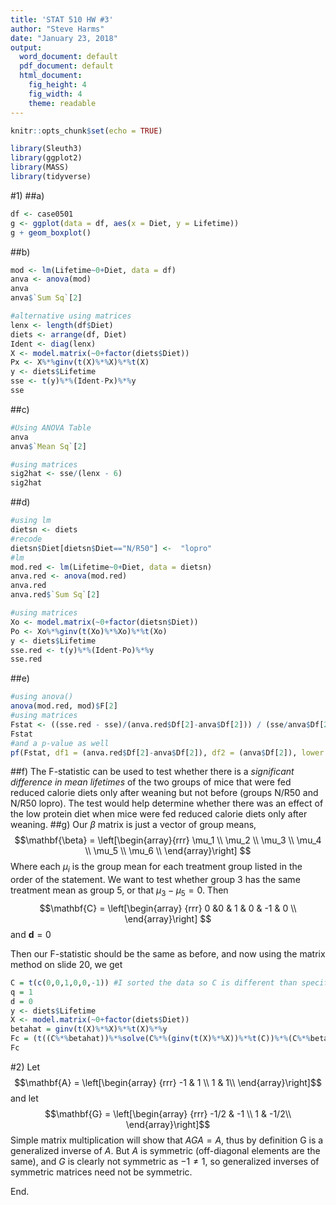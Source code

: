 ---
title: 'STAT 510 HW #3'
author: "Steve Harms"
date: "January 23, 2018"
output:
  word_document: default
  pdf_document: default
  html_document:
    fig_height: 4
    fig_width: 4
    theme: readable
---

```{r setup, include=FALSE}
knitr::opts_chunk$set(echo = TRUE)
```
```{r, include = FALSE}
library(Sleuth3)
library(ggplot2)
library(MASS)
library(tidyverse)
```
#1)
##a)
```{r}
df <- case0501
g <- ggplot(data = df, aes(x = Diet, y = Lifetime))
g + geom_boxplot()
```
##b)
```{r}
mod <- lm(Lifetime~0+Diet, data = df)
anva <- anova(mod)
anva
anva$`Sum Sq`[2]

#alternative using matrices
lenx <- length(df$Diet)
diets <- arrange(df, Diet)
Ident <- diag(lenx)
X <- model.matrix(~0+factor(diets$Diet))
Px <- X%*%ginv(t(X)%*%X)%*%t(X)
y <- diets$Lifetime
sse <- t(y)%*%(Ident-Px)%*%y
sse
```
##c)
```{r}
#Using ANOVA Table
anva
anva$`Mean Sq`[2]

#using matrices
sig2hat <- sse/(lenx - 6)
sig2hat
```
##d)
```{r}
#using lm
dietsn <- diets
#recode
dietsn$Diet[dietsn$Diet=="N/R50"] <-  "lopro"
#lm
mod.red <- lm(Lifetime~0+Diet, data = dietsn)
anva.red <- anova(mod.red)
anva.red
anva.red$`Sum Sq`[2]

#using matrices
Xo <- model.matrix(~0+factor(dietsn$Diet))
Po <- Xo%*%ginv(t(Xo)%*%Xo)%*%t(Xo)
y <- diets$Lifetime
sse.red <- t(y)%*%(Ident-Po)%*%y
sse.red
```
##e)
```{r}
#using anova()
anova(mod.red, mod)$F[2]
#using matrices
Fstat <- ((sse.red - sse)/(anva.red$Df[2]-anva$Df[2])) / (sse/anva$Df[2])
Fstat
#and a p-value as well
pf(Fstat, df1 = (anva.red$Df[2]-anva$Df[2]), df2 = (anva$Df[2]), lower.tail = F)
```
##f)
The F-statistic can be used to test whether there is a _significant difference in mean lifetimes_ of the two groups of mice that were fed reduced calorie diets only after weaning but not before (groups N/R50 and N/R50 lopro). The test would help determine whether there was an effect of the low protein diet when mice were fed reduced calorie diets only after weaning.
##g)
Our $\beta$ matrix is just a vector of group means, 
$$\mathbf{\beta} = \left[\begin{array}{rrr}
\mu_1 \\ \mu_2 \\ \mu_3 \\ \mu_4 \\ \mu_5 \\ \mu_6 \\
\end{array}\right]
$$
Where each $\mu_i$ is the group mean for each treatment group listed in the order of the statement. We want to test whether group 3 has the same treatment mean as group 5, or that $\mu_3 - \mu_5 = 0$. Then
$$\mathbf{C} = \left[\begin{array}
{rrr}
0 &0 & 1 & 0 & -1 & 0 \\
\end{array}\right]
$$
and $\textbf{d} = 0$

Then our F-statistic should be the same as before, and now using the matrix method on slide 20, we get
```{r}
C = t(c(0,0,1,0,0,-1)) #I sorted the data so C is different than specified above
q = 1
d = 0
y <- diets$Lifetime
X <- model.matrix(~0+factor(diets$Diet))
betahat = ginv(t(X)%*%X)%*%t(X)%*%y
Fc = (t((C%*%betahat))%*%solve(C%*%(ginv(t(X)%*%X))%*%t(C))%*%(C%*%betahat) / 1 ) / (sig2hat)
Fc
```

#2)
Let $$\mathbf{A} = \left[\begin{array}
{rrr}
-1 & 1 \\
 1 & 1\\
\end{array}\right]$$
and let $$\mathbf{G} = \left[\begin{array}
{rrr}
-1/2 & -1 \\
 1 & -1/2\\
\end{array}\right]$$
Simple matrix multiplication will show that $AGA = A$, thus by definition G is a generalized inverse of $A$. But $A$ is symmetric (off-diagonal elements are the same), and $G$ is clearly not symmetric as $-1 \neq 1$, so generalized inverses of symmetric matrices need not be symmetric.

End.










